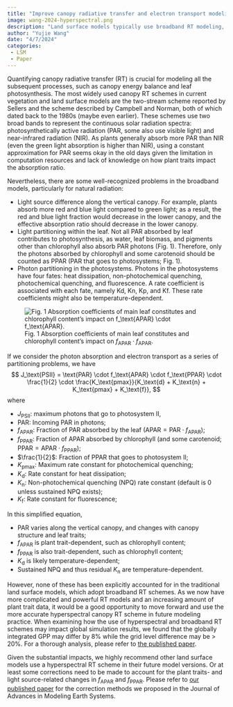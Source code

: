 ```yaml
---
title: "Improve canopy radiative transfer and electron transport modeling"
image: wang-2024-hyperspectral.png
description: "Land surface models typically use broadband RT modeling, potentially resulting in biased PPAR and J calculations. How can we improve this?"
author: "Yujie Wang"
date: "4/7/2024"
categories:
 - LSM
 - Paper
---
```


Quantifying canopy radiative transfer (RT) is crucial for modeling all the subsequent processes, such as canopy energy balance and leaf photosynthesis. The most widely used canopy RT schemes in current vegetation and land surface models are the two-stream scheme reported by Sellers and the scheme described by Campbell and Norman, both of which dated back to the 1980s (maybe even earlier). These schemes use two broad bands to represent the continuous solar radiation spectra: photosynthetically active radiation (PAR, some also use visible light) and near-infrared radiation (NIR). As plants generally absorb more PAR than NIR (even the green light absorption is higher than NIR), using a constant approximation for PAR seems okay in the old days given the limitation in computation resources and lack of knowledge on how plant traits impact the absorption ratio.

Nevertheless, there are some well-recognized problems in the broadband models, particularly for natural radiation:

- Light source difference along the vertical canopy. For example, plants absorb more red and blue light compared to green light; as a result, the red and blue light fraction would decrease in the lower canopy, and the effective absorption ratio should decrease in the lower canopy.
- Light partitioning within the leaf. Not all PAR absorbed by leaf contributes to photosynthesis, as water, leaf biomass, and pigments other than chlorophyll also absorb PAR photons (Fig. 1). Therefore, only the photons absorbed by chlorophyll and some carotenoid should be counted as PPAR (PAR that goes to photosystems; Fig. 1).
- Photon partitioning in the photosystems. Photons in the photosystems have four fates: heat dissipation, non-photochemical quenching, photochemical quenching, and fluorescence. A rate coefficient is associated with each fate, namely Kd, Kn, Kp, and Kf. These rate coefficients might also be temperature-dependent.

![Fig. 1 Absorption coefficients of main leaf constitutes and chlorophyll content's impact on $f_\text{APAR} \cdot f_\text{APAR}$.](wang-2024-hyperspectral-trait.png)

If we consider the photon absorption and electron transport as a series of partitioning problems, we have
$$
J_\text{PSII} = \text{PAR} \cdot f_\text{APAR} \cdot f_\text{PPAR} \cdot \frac{1}{2} \cdot \frac{K_\text{pmax}}{K_\text{d} + K_\text{n} + K_\text{pmax} + K_\text{f}},
$$
where

- $J_\text{PSII}$: maximum photons that go to photosystem II,
- $\text{PAR}$: Incoming PAR in photons;
- $f_\text{APAR}$: Fraction of PAR absorbed by the leaf ($\text{APAR} = \text{PAR} \cdot f_\text{APAR}$);
- $f_\text{PPAR}$: Fraction of APAR absorbed by chlorophyll (and some carotenoid; $\text{PPAR} = \text{APAR} \cdot f_\text{PPAR}$);
- $\frac{1}{2}$: Fraction of PPAR that goes to photosystem II;
- $K_\text{pmax}$: Maximum rate constant for photochemical quenching;
- $K_\text{d}$: Rate constant for heat dissipation;
- $K_\text{n}$: Non-photochemical quenching (NPQ) rate constant (default is 0 unless sustained NPQ exists);
- $K_\text{f}$: Rate constant for fluorescence;

In this simplified equation,

- PAR varies along the vertical canopy, and changes with canopy structure and leaf traits;
- $f_\text{APAR}$ is plant trait-dependent, such as chlorophyll content;
- $f_\text{PPAR}$ is also trait-dependent, such as chlorophyll content;
- $K_\text{d}$ is likely temperature-dependent;
- Sustained NPQ and thus residual $K_\text{n}$ are temperature-dependent.

However, none of these has been explicitly accounted for in the traditional land surface models, which adopt broadband RT schemes. As we now have more complicated and powerful RT models and an increasing amount of plant trait data, it would be a good opportunity to move forward and use the more accurate hyperspectral canopy RT scheme in future modeling practice. When examining how the use of hyperspectral and broadband RT schemes may impact global simulation results, we found that the globally integrated GPP may differ by 8% while the grid level difference may be > 20%. For a thorough analysis, please refer to [the published paper](https://doi.org/10.1029/2023MS003992){target="_blank"}.

Given the substantial impacts, we highly recommend other land surface models use a hyperspectral RT scheme in their future model versions. Or at least some corrections need to be made to account for the plant traits- and light source-related changes in $f_\text{APAR}$ and $f_\text{PPAR}$. Please refer to [our published paper](https://doi.org/10.1029/2023MS003992){target="_blank"} for the correction methods we proposed in the Journal of Advances in Modeling Earth Systems.
